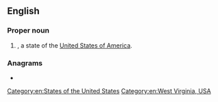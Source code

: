 {{also|w/v}}
==English==

===Proper noun===
{{en-proper noun}}

# {{initialism of|West Virginia|dot=|lang=en}}, a state of the [[United States of America]].

===Anagrams===
* {{anagrams|en|VW}}

[[Category:en:States of the United States]]
[[Category:en:West Virginia, USA]]